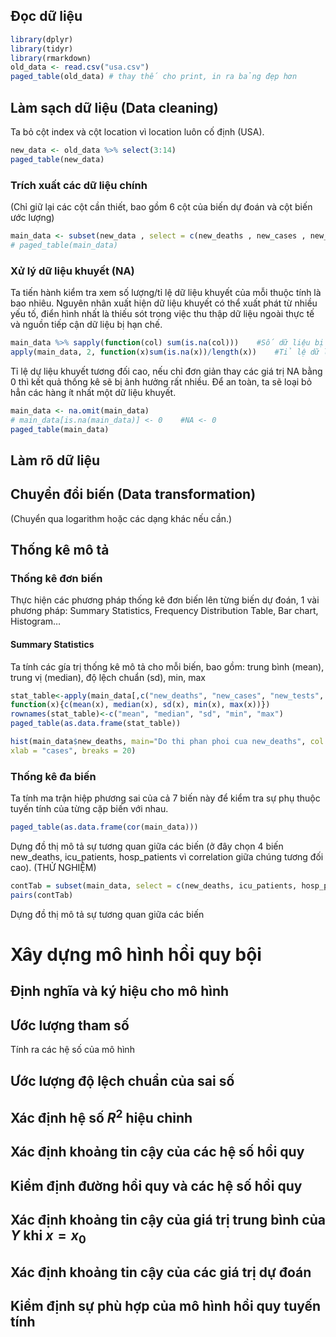 ## Đọc dữ liệu
```r
library(dplyr)
library(tidyr)
library(rmarkdown)
old_data <- read.csv("usa.csv")
paged_table(old_data) # thay thế cho print, in ra bảng đẹp hơn
```
## Làm sạch dữ liệu (Data cleaning)
Ta bỏ cột index và cột location vì location luôn cố định (USA).
```r
new_data <- old_data %>% select(3:14)
paged_table(new_data)
```
### Trích xuất các dữ liệu chính
(Chỉ giữ lại các cột cần thiết, bao gồm 6 cột của biến dự đoán và cột biến ước lượng)
```r
main_data <- subset(new_data , select = c(new_deaths , new_cases , new_tests , icu_patients , hosp_patients , people_fully_vaccinated , positive_rate))
# paged_table(main_data)
```
### Xử lý dữ liệu khuyết (NA)

Ta tiến hành kiểm tra xem số lượng/tỉ lệ dữ liệu khuyết của mỗi thuộc tính là bao nhiêu. Nguyên nhân xuất hiện dữ liệu khuyết có thể xuất phát từ nhiều yếu tố, điển hình nhất là thiếu sót trong việc thu thập dữ liệu ngoài thực tế và nguồn tiếp cận dữ liệu bị hạn chế.

```r
main_data %>% sapply(function(col) sum(is.na(col)))    #Số dữ liệu bị khuyết theo cột
apply(main_data, 2, function(x)sum(is.na(x))/length(x))    #Tỉ lệ dữ liệu bị khuyết
```
Tỉ lệ dự liệu khuyết tương đối cao, nếu chỉ đơn giản thay các giá trị NA bằng 0 thì kết quả thống kê sẽ bị ảnh hưởng rất nhiều. Để an toàn, ta sẽ loại bỏ hẳn các hàng ít nhất một dữ liệu khuyết.

```r
main_data <- na.omit(main_data)
# main_data[is.na(main_data)] <- 0    #NA <- 0
paged_table(main_data)
```

## Làm rõ dữ liệu

## Chuyển đổi biến (Data transformation)

(Chuyển qua logarithm hoặc các dạng khác nếu cần.)

## Thống kê mô tả

### Thống kê đơn biến
Thực hiện các phương pháp thống kê đơn biến lên từng biến dự đoán, 1 vài phương pháp: Summary Statistics, Frequency Distribution Table, Bar chart, Histogram... 

#### Summary Statistics
Ta tính các gía trị thống kê mô tả cho mỗi biến, bao gồm: trung bình (mean), trung vị (median), độ lệch chuẩn (sd), min, max

```r
stat_table<-apply(main_data[,c("new_deaths", "new_cases", "new_tests", "icu_patients", "hosp_patients", "people_fully_vaccinated", "positive_rate")], 2,
function(x){c(mean(x), median(x), sd(x), min(x), max(x))})
rownames(stat_table)<-c("mean", "median", "sd", "min", "max")
paged_table(as.data.frame(stat_table))
```

```r
hist(main_data$new_deaths, main="Do thi phan phoi cua new_deaths", col = "blue", border = "white",
xlab = "cases", breaks = 20)
```

### Thống kê đa biến

Ta tính ma trận hiệp phương sai của cả 7 biến này để kiểm tra sự phụ thuộc tuyến tính của từng cặp biến với nhau.

```r
paged_table(as.data.frame(cor(main_data)))
```

Dựng đồ thị mô tả sự tương quan giữa các biến (ở đây chọn 4 biến new_deaths, icu_patients, hosp_patients vì correlation giữa chúng tương đối cao). (THỬ NGHIỆM)

```r
contTab = subset(main_data, select = c(new_deaths, icu_patients, hosp_patients))
pairs(contTab)
```
Dựng đồ thị mô tả sự tương quan giữa các biến

# Xây dựng mô hình hồi quy bội
## Định nghĩa và ký hiệu cho mô hình

## Ước lượng tham số
Tính ra các hệ số của mô hình

## Ước lượng độ lệch chuẩn của sai số

## Xác định hệ số $R^2$ hiệu chỉnh

## Xác định khoảng tin cậy của các hệ số hồi quy

## Kiểm định đường hồi quy và các hệ số hồi quy

## Xác định khoảng tin cậy của giá trị trung bình của $Y$ khi $x=x_0$

## Xác định khoảng tin cậy của các giá trị dự đoán

## Kiểm định sự phù hợp của mô hình hồi quy tuyến tính